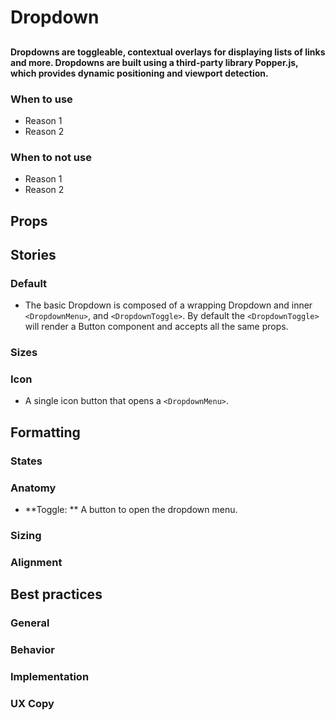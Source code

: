 
# Dropdown

##

<h4>
  Dropdowns are toggleable, contextual overlays for displaying lists of links and more. 
  Dropdowns are built using a third-party library Popper.js, which provides dynamic positioning and viewport detection.
</h4>

<Canvas>
  <Story id="components-dropdown--default" />
</Canvas>

### When to use 
- Reason 1
- Reason 2

### When to not use
- Reason 1
- Reason 2

## Props

<ArgsTable of={Dropdown} />

## Stories

### Default

- The basic Dropdown is composed of a wrapping Dropdown and inner `<DropdownMenu>`, and `<DropdownToggle>`. By default the `<DropdownToggle>` will render a Button component and accepts all the same props.

<Canvas>
  <Story id="components-dropdown--default" />
</Canvas>

### Sizes

<Canvas>
  <Story id="components-dropdown--sizes" />
</Canvas>

### Icon
- A single icon button that opens a `<DropdownMenu>`.

<Canvas>
  <Story id="components-dropdown--icon" />
</Canvas>


## Formatting

### States

### Anatomy 
- **Toggle: ** A button to open the dropdown menu.


### Sizing

### Alignment


## Best practices

### General

### Behavior

### Implementation

### UX Copy
